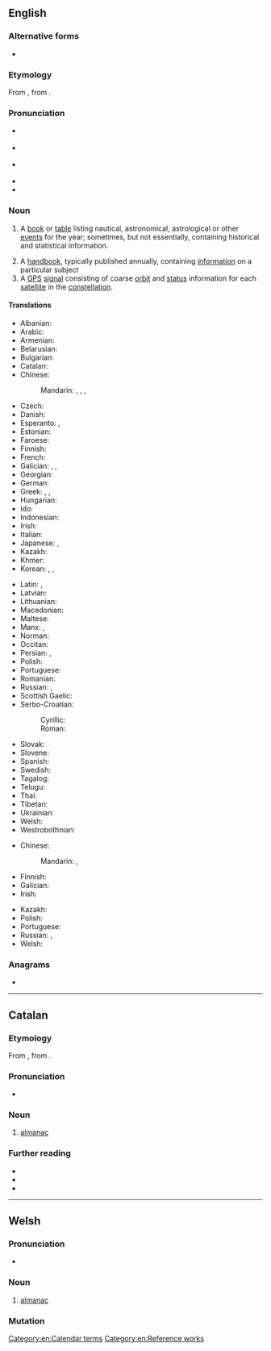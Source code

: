 ==English==
{{wikipedia}}

===Alternative forms===
* {{alter|en|almanack||archaic}}

===Etymology===
From {{inh|en|enm|almenak}}, from {{der|en|fro|almanach}}.

===Pronunciation===
* {{a|GenAm}} {{IPA|en|[ˈɔl.mə.næk]|[ˈæl-]}}
* {{a|cot-caught|Canada}} {{IPA|en|[ˈɑl.mə.næk]|[ˈæl-]}}
* {{a|RP}} {{IPA|en|[ˈɔːl.mə.næk]|[ˈɒl-]}}
* {{audio|en|LL-Q1860 (eng)-Vealhurl-almanac.wav|Audio (UK)}}
* {{hyphenation|en|al|ma|nac}}

===Noun===
{{en-noun}}

# {{lb|en|astronomy|navigation}} A [[book]] or [[table]] listing nautical, astronomical, astrological or other [[event]]s for the year; sometimes, but not essentially, containing historical and statistical information.
# A [[handbook]], typically published annually, containing [[information]] on a particular subject
# A [[GPS]] [[signal]] consisting of coarse [[orbit]] and [[status]] information for each [[satellite]] in the [[constellation]].

====Translations====
{{trans-top|book or table listing astronomical, nautical or other events for the year}}
* Albanian: {{t+|sq|almanak|m}}
* Arabic: {{t|ar|رُوزْنَامَة|f}}
* Armenian: {{t+|hy|տարեցույց}}
* Belarusian: {{t|be|альмана́х|m}}
* Bulgarian: {{t+|bg|алмана́х|m}}
* Catalan: {{t+|ca|almanac|m}}
* Chinese:
*: Mandarin: {{t+|cmn|曆書|sc=Hani}}, {{t+|cmn|历书|tr=lìshū|sc=Hani}}, {{t+|cmn|皇曆|sc=Hani}}, {{t+|cmn|皇历|tr=huángli|sc=Hani}}
* Czech: {{t+|cs|almanach|m}}
* Danish: {{t|da|almanak|c}}
* Esperanto: {{t|eo|almanako}}, {{t|eo|almanaĥo}}
* Estonian: {{t|et|almanahh}}
* Faroese: {{t+|fo|álmanakki|m}}
* Finnish: {{t+|fi|almanakka}}
* French: {{t+|fr|almanach|m}}
* Galician: {{t|gl|almanaque|m}}, {{t|gl|reportorio|m}}, {{t|gl|calandraxo|m}}
* Georgian: {{t|ka|ალმანახი}}
* German: {{t+|de|Almanach|m}}
* Greek: {{t+|el|αλμανάκ|n}}, {{t+|el|καζαμίας|m}}, {{t+|el|μερομήνια|n-p}}
* Hungarian: {{t+|hu|almanach}}
* Ido: {{t+|io|almanako}}
* Indonesian: {{t+|id|almanak}}
* Irish: {{t|ga|almanag|m}}
* Italian: {{t+|it|almanacco|m}}
* Japanese: {{t|ja|年鑑|tr=ねんかん, nenkan|sc=Jpan}}, {{t|ja|アルマナック|tr=arumanakku|sc=Jpan}}
* Kazakh: {{t|kk|жыржинақ}}
* Khmer: {{t|km|មហាសង្ក្រាន្ត|tr=mea’haa sɑngkraan|sc=Khmr}}
* Korean: {{t+|ko|연감}}, {{t|ko|년감}} {{qualifier|North Korea}}, {{t|ko|얼머낵}}
{{trans-mid}}
* Latin: {{t|la|fāstī|m-p}}, {{t|la|almanacus|m}}
* Latvian: {{t|lv|almanahs|m}}
* Lithuanian: {{t|lt|almanachas|m}}
* Macedonian: {{t|mk|алманах|m}}
* Maltese: {{t|mt|almanakk|m}}
* Manx: {{t|gv|feaillere|m}}, {{t|gv|meesaghan|m}}
* Norman: {{t|nrf|almonnas|m}}
* Occitan: {{t-needed|oc}}
* Persian: {{t+|fa|زیگ|tr=zig}}, {{t|fa|دفتر سال|tr=daftar-e sâl}}
* Polish: {{t+|pl|almanach|m}}
* Portuguese: {{t+|pt|almanaque|m}}
* Romanian: {{t+|ro|almanah|n}}
* Russian: {{t+|ru|альмана́х|m}}, {{t+|ru|календа́рь|m}}
* Scottish Gaelic: {{t|gd|almanac|m}}
* Serbo-Croatian:
*: Cyrillic: {{t|sh|алманах|m}}
*: Roman: {{t|sh|almanah|m}}
* Slovak: {{t|sk|almanach|m}}
* Slovene: {{t|sl|almanah|m}}
* Spanish: {{t+|es|almanaque|m}}
* Swedish: {{t+|sv|almanacka|c}}
* Tagalog: {{t+|tl|almanake}}
* Telugu: {{t+|te|పంచాంగము}}
* Thai: {{t|th|กาลานุกรม}}
* Tibetan: {{t|bo|ལེ་ཐོ}}
* Ukrainian: {{t+|uk|альмана́х|m}}
* Welsh: {{t|cy|almanac|m}}
* Westrobothnian: {{t|gmq-bot|datovärk|n}}
{{trans-bottom}}

{{trans-top|handbook published annually}}
* Chinese:
*: Mandarin: {{t+|cmn|年鑒|sc=Hani}}, {{t+|cmn|年鉴|tr=niánjiàn|sc=Hani}}
* Finnish: {{t+|fi|vuosikirja}}
* Galician: {{t+|gl|anuario|m}}
* Irish: {{t|ga|almanag|m}}
{{trans-mid}}
* Kazakh: {{t|kk|жыржинақ}}
* Polish: {{t+|pl|almanach|m}}
* Portuguese: {{t|pt|anuário|m}}
* Russian: {{t+|ru|альмана́х|m}}, {{t+|ru|ежего́дник|m}}
* Welsh: {{t|cy|almanac|m}}
{{trans-bottom}}

===Anagrams===
* {{anagrams|en|a=aaaclmn|mancala}}

[[Category:en:Calendar terms]]
[[Category:en:Reference works]]

----

==Catalan==

===Etymology===
From {{bor|ca|xaa|الْمَنَاخ|tr=al-manāḵ||almanac, calendar}}, from {{der|ca|ar|مناخ|الْمُنَاخ|climate}}.

===Pronunciation===
* {{ca-IPA}}

===Noun===
{{ca-noun|m}}

# [[#English|almanac]]
#: {{syn|ca|efemèrides}}

===Further reading===
* {{R:GDLC}}
* {{R:DCVB}}
* {{R:IEC2}}

----

==Welsh==

===Pronunciation===
* {{IPA|cy|/ˈalmanak/}}

===Noun===
{{cy-noun|m|almanaciau}}

# [[almanac]]

===Mutation===
{{cy-mut}}